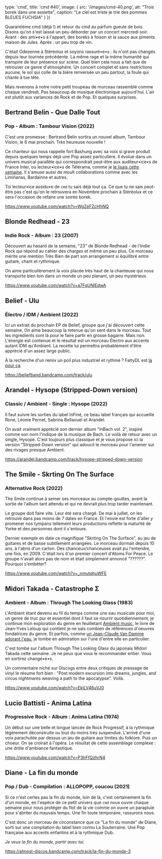 
  type: 'cmd',
  title: 'cmd #40',
  image: {
    src: '/images/cmd-40.png',
    alt: "Trois borek dans une assiette",
    caption: "Le ciel est triste je trie des pommes BLEUES FUCHSIA"
  }
}) 

Quarantième cmd (déjà !) et retour du cmd au parfum gueule de bois. Disons qu'on
s'est laissé un peu déborder par un concert mercredi soir. Avant : des ami•e•s à
l'appart, des boreks à foison et la sauce aux piments maison de Jules. Après :
un peu trop de vin.

C'était Odezenne à Stéréolux et soyons rassuré•e•s : ils n'ont pas changés
depuis leur tournée précédente. La même rage et la même humanité qui transpire
de leur présence sur scène. Quel bien cela nous a fait que de retrouver
ce genre d'atmosphère. Un concert complet et sans restrictions aucune, le sol
qui colle de la bière renversée un peu partout, la foule qui chante à tue tête.

Mais revenons à notre notre petit troupeau de morceau rassemblé comme chaque
vendredi. Pas beaucoup de musique électronique aujourd'hui. L'air est plutôt aux
variances de Rock et de Pop. Et quelques surprises.



## Bertrand Belin - Que Dalle Tout

### Pop - Album : Tambour Vision (2022)

C'est une promesse : Bertrand Belin sortira un nouvel album, Tambour Vision, le
6 mai prochain. Très heureuse nouvelle !

Ce chanteur qui nous rappelle fort Bashung avec sa voix si grave produit depuis
quelques temps déjà une Pop assez particulière. Il évolue dans un univers
musical parallèle qui correspondrait peut-être aux auditeur•ice•s de France
Inter, ou lecteur•ice•s de Télérama, comme je [le lisais cette
semaine](https://jack.canalplus.com/articles/lire/bertrand-belin-est-il-l-un-des-chanteurs-francais-les-plus-sous-estimes).
Il s'amuse aussi de moult collaborations comme avec les Limiñanas, Bardainne et
autres.

Toi lecteur•ice assidu•e de `cmd` tu sais déjà tout ça. Ce que tu ne sais
peut-être pas c'est qu'on le retrouvera en Novembre prochain à Stéréolux et ce
sera l'occasion de refaire une soirée borek.

https://www.youtube.com/watch?v=WgZeFZcHhNQ



## Blonde Redhead - 23

### Indie Rock - Album : 23 (2007)

Découvert au hasard de la semaine, "23" de Blonde Redhead - de l'Indie Rock qui
répond au cahier des charges et même un peu plus. Ce morceau mérite une mention
Très Bien de part son  arrangement si équilibré entre guitare, chant et
rythmique.

On aime particulièrement la voix placée très haut de la chanteuse qui nous
transporte bien loin dans un monde un peu planant, un peu mystérieux.

https://www.youtube.com/watch?v=a7FqUNlEdwA



## Belief - Ulu

### Électro / IDM / Ambient (2022)

Ici un extrait du prochain EP de Belief, groupe que j'ai découvert cette
semaine. On aime beaucoup la retenue qu'on sent dans le morceau. Tout les
ingrédients sont là pour le faire partir en grosse bagarre. Mais non. L'énergie
est contenue et le résultat est un morceau Électro aux accents autant IDM
qu'Ambient. La recette lui permettra probablement d'être apprécié d'un assez
large public.

À la recherche d'un remix un poil plus industriel et rythmé ? FaltyDL est [là
pour ça](https://beliefband.bandcamp.com/track/ulu-faltydl-remix).

https://beliefband.bandcamp.com/track/ulu



## Arandel - Hysope (Stripped-Down version)

### Classic / Ambient - Single : Hysope (2022)

Il faut suivre les sorties du label InFiné, ce beau label français qui accueille
Rone, Léonie Pernet, Sabrina Bellaouel et Arandel.

On avait vraiment apprécié son dernier album "InBach vol. 2", inspiré comme son
nom l'indique de la musique de Bach. Le voilà de retour avec un single, Hysope.
C'est toujours plus classique et je vous propose ici la version "Stripped-Down
version" qui adoucit le morceau pour l'amener sur des rivages presque Ambient.

https://arandel.bandcamp.com/track/hysope-stripped-down-version



## The Smile - Skrting On The Surface

### Alternative Rock (2022)

The Smile continue à semer ses morceaux au compte-gouttes, avant la sortie de
l'album tant attendu et qui ne devrait plus trop tarder maintenant. 

Le groupe doit faire vite. Leur été sera chargé. De mai à juillet, on les
retrouve dans pas moins de 7 dates en France. Et l'envie est forte d'aller y
promener nos tympans tellement leurs productions reflette la maturité de Yorke
et des personnes dont il s'entoure.

Dernier exemple en date ce magnifique "Skrting On The Surface", au jeu de
guitares et de basse subtilement arrangées. Le morceau dormait depuis 10 ans, à
l'abris d'un carton. Des chanceux/chanceuses avait pu l'entendre, une fois, en
2009. C'était lors d'un premier concert d'Atoms For Peace. Le groupe n'avait
alors pas de nom et était simplement annoncé "??????". Pourquoi s'embêter?

https://www.youtube.com/watch?v=_nmutqhuWFE




## Midori Takada - Catastrophe Σ

### Ambient - Album : Through The Looking Glass (1983)

L'Ambient étant devenu au fil du temps comme une eau musicale pour moi, un genre
de truc pur et essentiel dont il faut se nourrir quotidiennement, je continue
mon exploration du genre en feuilletant [Ambient
music](https://www.librairiedurance.fr/livre/9782361396671-ambient-music-avant-gardes-new-age-chill-out-cinema-jean-yves-leloup/),
le livre de Jean-Yves Leloup qui contient je ne sais combien de références
d'oeuvres fondatrices du genre. Et parfois, comme [un Jean-Claude Van Damme
adorant l'eau](https://youtu.be/Ggq0c4e2hjA?t=40), je tombe en admiration sur
l'une d'entre elle en particulier.

C'est tombé sur l'album Through The Looking Glass du japonais Midori Takada
cette semaine. Je ne peux que vous le recommander entier. Vous en sortirez
changé•e•s.

Un commentaire niché sur Discogs entre deux critiques de pressage de vinyl le
résume fort bien : "Post modern excursion into dreams, jungles, and circus
nightmares weaving a path to the apocalypse". Voilà.

https://www.youtube.com/watch?v=EkiLV46uVJ0



## Lucio Battisti - Anima Latina

### Progressive Rock - Album : Anima Latina (1974)

Un début sur une belle et longue lancée de Rock Progressif, à la rythmique
légèrement déconstruite ou tout du moins très suspendue. L'arrivé d'une voix
parachutée par dessus un jeu de guitare aux limites du folklore. Puis un choeur.
On se croirait à l'opéra. Le résultat de cette assemblage complexe : une drôle
d'ambiance fantastique.

https://www.youtube.com/watch?v=P3hFfQzhrN4



## Diane - La fin du monde

### Pop / Dub - Compilation : ALLOPOPP, coucou (2021)

Si ce n'est certes pas la fin _du_ monde, loin de là, c'est certainement la fin
_d'un_ monde, en l'espèce de ce petit univers que `cmd` nous ouvre chaque
semaine pour nous protéger du flot de la vie comme on ouvre un parapluie pour
s'abriter du mauvais temps. Une fin toute temporaire, rassurons nous.

C'est donc un morceau de circonstance que ce "La fin du monde" de Diane, sorti
sur une compilation du label bien connu La Souterraine. Une Pop française aux
accents enfantins et à la rythmique Dub.

_Je veux la fin du monde, partir avec toi._

https://almost-discos.bandcamp.com/track/la-fin-du-monde-3

